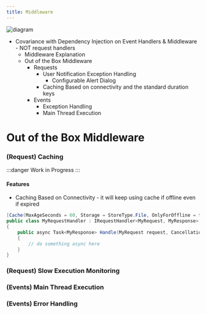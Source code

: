 ```yaml
---
title: Middleware
---
```


<Image src={diagramImg} alt="diagram" />

* Covariance with Dependency Injection on Event Handlers & Middleware - NOT request handlers
    * Middleware Explanation
    * Out of the Box Middleware
        * Requests
            * User Notification Exception Handling
                * Configurable Alert Dialog
            * Caching Based on connectivity and the standard duration keys
        * Events
            * Exception Handling
            * Main Thread Execution


# Out of the Box Middleware

### (Request) Caching
:::danger
Work in Progress
:::

#### Features
- Caching Based on Connectivity - it will keep using cache if offline even if expired


```csharp
[Cache(MaxAgeSeconds = 60, Storage = StoreType.File, OnlyForOffline = false)]
public class MyRequestHandler : IRequestHandler<MyRequest, MyResponse>
{
    public async Task<MyResponse> Handle(MyRequest request, CancellationToken ct)
    {
        // do something async here
    }
}

```

### (Request) Slow Execution Monitoring

### (Events) Main Thread Execution

### (Events) Error Handling